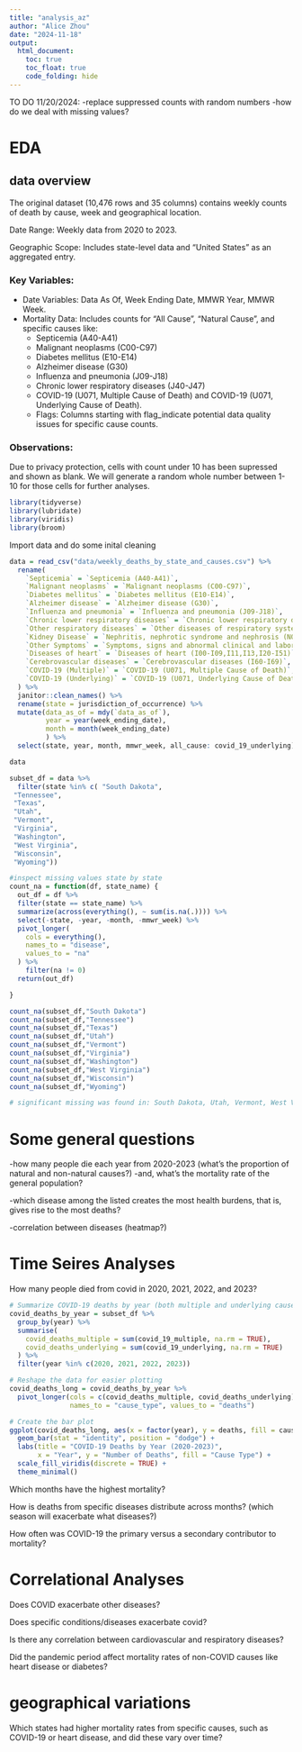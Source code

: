 ```yaml
---
title: "analysis_az"
author: "Alice Zhou"
date: "2024-11-18"
output: 
  html_document:
    toc: true
    toc_float: true
    code_folding: hide
---
```


TO DO 11/20/2024: 
-replace suppressed counts with random numbers
-how do we deal with missing values?

# EDA
## data overview

The original dataset (10,476 rows and 35 columns) contains weekly counts of death by cause, week and geographical location.

Date Range: Weekly data from 2020 to 2023.

Geographic Scope: Includes state-level data and "United States" as an aggregated entry.


### Key Variables:
* Date Variables: Data As Of, Week Ending Date, MMWR Year, MMWR Week.
* Mortality Data: Includes counts for "All Cause", "Natural Cause", and specific causes like:
  * Septicemia (A40-A41)
  * Malignant neoplasms (C00-C97)
  * Diabetes mellitus (E10-E14)
  * Alzheimer disease (G30)
  * Influenza and pneumonia (J09-J18)
  * Chronic lower respiratory diseases (J40-J47)
  * COVID-19 (U071, Multiple Cause of Death) and COVID-19 (U071, Underlying Cause of Death).
  * Flags: Columns starting with flag_indicate potential data quality issues for specific cause counts.

### Observations:
Due to privacy protection, cells with count under 10 has been supressed and shown as blank. We will generate a random whole number between 1-10 for those cells for further analyses.

```r
library(tidyverse)
library(lubridate)
library(viridis)
library(broom)
```

Import data and do some inital cleaning
```r
data = read_csv("data/weekly_deaths_by_state_and_causes.csv") %>% 
  rename(
    `Septicemia` = `Septicemia (A40-A41)`, 
    `Malignant neoplasms` = `Malignant neoplasms (C00-C97)`, 
    `Diabetes mellitus` = `Diabetes mellitus (E10-E14)`, 
    `Alzheimer disease` = `Alzheimer disease (G30)`, 
    `Influenza and pneumonia` = `Influenza and pneumonia (J09-J18)`, 
    `Chronic lower respiratory diseases` = `Chronic lower respiratory diseases (J40-J47)`, 
    `Other respiratory diseases` = `Other diseases of respiratory system (J00-J06,J30-J39,J67,J70-J98)`, 
    `Kidney Disease` = `Nephritis, nephrotic syndrome and nephrosis (N00-N07,N17-N19,N25-N27)`, 
    `Other Symptoms` = `Symptoms, signs and abnormal clinical and laboratory findings, not elsewhere classified (R00-R99)`, 
    `Diseases of heart` = `Diseases of heart (I00-I09,I11,I13,I20-I51)`, 
    `Cerebrovascular diseases` = `Cerebrovascular diseases (I60-I69)`, 
    `COVID-19 (Multiple)` = `COVID-19 (U071, Multiple Cause of Death)`, 
    `COVID-19 (Underlying)` = `COVID-19 (U071, Underlying Cause of Death)`
  ) %>% 
  janitor::clean_names() %>% 
  rename(state = jurisdiction_of_occurrence) %>% 
  mutate(data_as_of = mdy(`data_as_of`),
         year = year(week_ending_date),
         month = month(week_ending_date)
         ) %>%  
  select(state, year, month, mmwr_week, all_cause: covid_19_underlying)

data
```

```r
subset_df = data %>%
  filter(state %in% c( "South Dakota",
 "Tennessee",
 "Texas",
 "Utah",
 "Vermont",
 "Virginia",
 "Washington",
 "West Virginia",
 "Wisconsin",
 "Wyoming"))

#inspect missing values state by state
count_na = function(df, state_name) {
  out_df = df %>% 
  filter(state == state_name) %>% 
  summarize(across(everything(), ~ sum(is.na(.)))) %>% 
  select(-state, -year, -month, -mmwr_week) %>% 
  pivot_longer(
    cols = everything(),
    names_to = "disease",
    values_to = "na"
  ) %>% 
    filter(na != 0)
  return(out_df)

}

count_na(subset_df,"South Dakota")
count_na(subset_df,"Tennessee")
count_na(subset_df,"Texas")
count_na(subset_df,"Utah")
count_na(subset_df,"Vermont")
count_na(subset_df,"Virginia")
count_na(subset_df,"Washington")
count_na(subset_df,"West Virginia")
count_na(subset_df,"Wisconsin")
count_na(subset_df,"Wyoming")

# significant missing was found in: South Dakota, Utah, Vermont, West Virginia, and Wyoming 

```
# Some general questions

-how many people die each year from 2020-2023 (what's the proportion of natural and non-natural causes?)
  -and, what's the mortality rate of the general population?

-which disease among the listed creates the most health burdens, that is, gives rise to the most deaths?

-correlation between diseases (heatmap?)



# Time Seires Analyses
How many people died from covid in 2020, 2021, 2022, and 2023?
```r

# Summarize COVID-19 deaths by year (both multiple and underlying cause)
covid_deaths_by_year = subset_df %>%
  group_by(year) %>%
  summarise(
    covid_deaths_multiple = sum(covid_19_multiple, na.rm = TRUE),
    covid_deaths_underlying = sum(covid_19_underlying, na.rm = TRUE)
  ) %>%
  filter(year %in% c(2020, 2021, 2022, 2023))

# Reshape the data for easier plotting
covid_deaths_long = covid_deaths_by_year %>%
  pivot_longer(cols = c(covid_deaths_multiple, covid_deaths_underlying),
               names_to = "cause_type", values_to = "deaths")

# Create the bar plot
ggplot(covid_deaths_long, aes(x = factor(year), y = deaths, fill = cause_type)) +
  geom_bar(stat = "identity", position = "dodge") +
  labs(title = "COVID-19 Deaths by Year (2020-2023)",
       x = "Year", y = "Number of Deaths", fill = "Cause Type") +
  scale_fill_viridis(discrete = TRUE) +
  theme_minimal()
```

Which months have the highest mortality?

How is deaths from specific diseases distribute across months? (which season will exacerbate what diseases?)

How often was COVID-19 the primary versus a secondary contributor to mortality?

# Correlational Analyses
Does COVID exacerbate other diseases?

Does specific conditions/diseases exacerbate covid?

Is there any correlation between cardiovascular and respiratory diseases?

Did the pandemic period affect mortality rates of non-COVID causes like heart disease or diabetes?

# geographical variations
Which states had higher mortality rates from specific causes, such as COVID-19 or heart disease, and did these vary over time?







